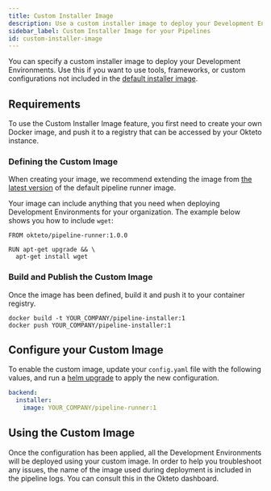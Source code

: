 ```yaml
---
title: Custom Installer Image
description: Use a custom installer image to deploy your Development Environments
sidebar_label: Custom Installer Image for your Pipelines
id: custom-installer-image
---
```



You can specify a custom installer image to deploy your Development Environments. Use this if you want to use tools, frameworks, or custom configurations not included in the [default installer image](https://github.com/okteto/pipeline-runner).

## Requirements

To use the Custom Installer Image feature, you first need to create your own Docker image, and push it to a registry that can be accessed by your Okteto instance.

### Defining the Custom Image

When creating your image, we recommend extending the image from [the latest version](https://github.com/okteto/pipeline-runner/releases) of the default pipeline runner image.

Your image can include anything that you need when deploying Development Environments for your organization. The example below shows you how to include `wget`:

```
FROM okteto/pipeline-runner:1.0.0

RUN apt-get upgrade && \
  apt-get install wget
```

### Build and Publish the Custom Image

Once the image has been defined, build it and push it to your container registry. 

```
docker build -t YOUR_COMPANY/pipeline-installer:1
docker push YOUR_COMPANY/pipeline-installer:1
```

## Configure your Custom Image

To enable the custom image, update your `config.yaml` file with the following values, and run a [helm upgrade](enterprise/install/upgrade.mdx#upgrade-your-okteto-enterprise-instance) to apply the new configuration.

```yaml
backend:
  installer:
    image: YOUR_COMPANY/pipeline-runner:1
```

## Using the Custom Image

Once the configuration has been applied, all the Development Environments will be deployed using your custom image.  In order to help you troubleshoot any issues, the name of the image used during deployment is included in the pipeline logs. You can consult this in the Okteto dashboard.

